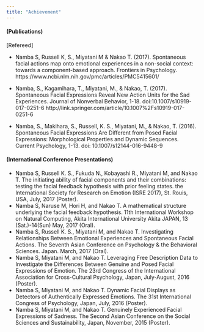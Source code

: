 ```yaml
---
title: "Achievement"
---
```


#### (Publications)
[Refereed]


- Namba S, Russell K, S., Miyatani M & Nakao T. (2017).   Spontaneous facial actions map onto emotional experiences in a non-social context: towards a component-based approach. Frontiers in Psychology. https://www.ncbi.nlm.nih.gov/pmc/articles/PMC5415601/

- Namba, S., Kagamihara, T., Miyatani, M., & Nakao, T. (2017). Spontaneous Facial Expressions Reveal New Action Units for the Sad Experiences. Journal of Nonverbal Behavior, 1-18. doi:10.1007/s10919-017-0251-6 http://link.springer.com/article/10.1007%2Fs10919-017-0251-6

- Namba, S., Makihara, S., Russell, K. S., Miyatani, M., & Nakao, T. (2016). Spontaneous Facial Expressions Are Different from Posed Facial Expressions: Morphological Properties and Dynamic Sequences. Current Psychology, 1-13. doi: 10.1007/s12144-016-9448-9  


#### (International Conference Presentations)

- Namba S, Russell K. S., Fukuda N., Kobayashi R., Miyatani M, and Nakao T. The initiating ability of facial components and their combinations: testing the facial feedback hypothesis with prior feeling states. the International Society for Research on Emotion (ISRE 2017), St. Rouis, USA, July, 2017 (Poster).
- Namba S, Naruse M, Hori H, and Nakao T. A mathematical structure underlying the facial feedback hypothesis. 11th International Workshop on Natural Computing, Akita International University Akita JAPAN, 13 (Sat.)-14(Sun) May, 2017 (Oral). 
- Namba S, Russell K. S., Miyatani M, and Nakao T. Investigating Relationships Between Emotional Experiences and Spontaneous Facial Actions. The Seventh Asian Conference on Psychology & the Behavioral Sciences. Japan. March, 2017 (Oral).
- Namba S, Miyatani M, and Nakao T.  Leveraging Free Description Data to Investigate the Differences Between Genuine and Posed Facial Expressions of Emotion. The 23rd Congress of the International Association for Cross-Cultural Psychology, Japan, July-August, 2016 (Poster).
- Namba S, Miyatani M, and Nakao T.  Dynamic Facial Displays as Detectors of Authentically Expressed Emotions. The 31st International Congress of Psychology, Japan, July, 2016 (Poster).
- Namba S, Miyatani M, and Nakao T.  Genuinely Experienced Facial Expressions of Sadness. The Second Asian Conference on the Social Sciences and Sustainability, Japan, November, 2015 (Poster).